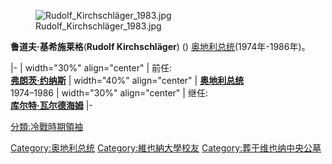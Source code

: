 {{unreferenced|time=2012-10-16}}
[[File:Rudolf_Kirchschläger_1983.jpg|thumb]]

'''鲁道夫·基希施莱格'''('''Rudolf Kirchschläger''') ({{bd|1915年|3月20日|2000年|3月30日}}) [[奥地利总统|奥地利总统]](1974年-1986年)。

{{start box}}
|-
| width="30%" align="center" | 前任:<br />'''[[弗朗茨·约纳斯|弗朗茨·约纳斯]]'''
| width="40%" align="center" | '''[[奥地利总统|奥地利总统]]'''<br />1974–1986
| width="30%" align="center" | 继任:<br />'''[[库尔特·瓦尔德海姆|库尔特·瓦尔德海姆]]'''
|-
{{end box}}

{{奥地利总统}}
{{Authority control}}

{{DEFAULTSORT:Kirchschlager, Rudolf}}
[[Category:奥地利总统|Category:奥地利总统]]
[[Category:維也納大學校友|Category:維也納大學校友]]
[[Category:葬于维也纳中央公墓|Category:葬于维也纳中央公墓]]
[[分類:冷戰時期領袖|分類:冷戰時期領袖]]